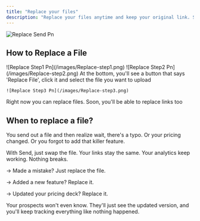 ```yaml
---
title: "Replace your files"
description: "Replace your files anytime and keep your original link. Stay in control, even when you make a mistake."
---
```


![Replace Send Pn](/images/Replace-send.png)

## How to Replace a File

<Steps>
  <Step title="Open the file you want to replace and click on 'Settings'">
    ![Replace Step1 Pn](/images/Replace-step1.png)
  </Step>
  <Step title="Click on 'More Settings'">
    ![Replace Step2 Pn](/images/Replace-step2.png)
  </Step>
  <Step title="Replace file">
    At the bottom, you'll see a button that says 'Replace File', click it and select the file you want to upload

    ![Replace Step3 Pn](/images/Replace-step3.png)
  </Step>
</Steps>

<Warning>
  Right now you can replace files. Soon, you'll be able to replace links too
</Warning>

## When to replace a file?

You send out a file and then realize wait, there's a typo. Or your pricing changed. Or you forgot to add that killer feature.

With Send, just swap the file. Your links stay the same. Your analytics keep working. Nothing breaks.

→ Made a mistake? Just replace the file.

→ Added a new feature? Replace it.

→ Updated your pricing deck? Replace it.

Your prospects won't even know. They'll just see the updated version, and you'll keep tracking everything like nothing happened.